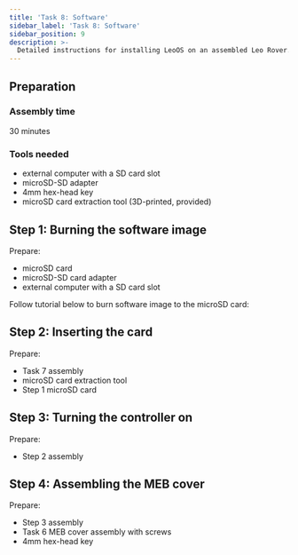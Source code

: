 ```yaml
---
title: 'Task 8: Software'
sidebar_label: 'Task 8: Software'
sidebar_position: 9
description: >-
  Detailed instructions for installing LeoOS on an assembled Leo Rover.
---
```


## Preparation

### Assembly time

30 minutes

### Tools needed

- external computer with a SD card slot
- microSD-SD adapter
- 4mm hex-head key
- microSD card extraction tool (3D-printed, provided)

<ImageZoom
  loading="eager"
  src="/img/robots/leo/archive/old-manuals/software/software-1.webp"
  width="1200"
  height="802"
/>

## Step 1: Burning the software image

Prepare:

- microSD card
- microSD-SD card adapter
- external computer with a SD card slot

<ImageZoom
  src="/img/robots/leo/archive/old-manuals/software/software-2.webp"
  width="1200"
  height="802"
/>

<ImageZoom
  src="/img/robots/leo/archive/old-manuals/software/software-3.webp"
  width="1200"
  height="802"
/>

<ImageZoom
  src="/img/robots/leo/archive/old-manuals/software/software-4.webp"
  width="1200"
  height="802"
/>

Follow tutorial below to burn software image to the microSD card:

<LinkButton docId="leo-rover/guides/software-update" />

## Step 2: Inserting the card

Prepare:

- Task 7 assembly
- microSD card extraction tool
- Step 1 microSD card

<ImageZoom
  src="/img/robots/leo/archive/old-manuals/software/software-5.webp"
  width="1200"
  height="802"
/>

<ImageZoom
  src="/img/robots/leo/archive/old-manuals/software/software-6.webp"
  width="1200"
  height="802"
/>

<ImageZoom
  src="/img/robots/leo/archive/old-manuals/software/software-7.webp"
  width="1200"
  height="802"
/>

<ImageZoom
  src="/img/robots/leo/archive/old-manuals/software/software-8.webp"
  width="1200"
  height="802"
/>

## Step 3: Turning the controller on

Prepare:

- Step 2 assembly

<ImageZoom
  src="/img/robots/leo/archive/old-manuals/software/software-9.webp"
  width="1200"
  height="802"
/>

<ImageZoom
  src="/img/robots/leo/archive/old-manuals/software/software-10.webp"
  width="1200"
  height="802"
/>

## Step 4: Assembling the MEB cover

Prepare:

- Step 3 assembly
- Task 6 MEB cover assembly with screws
- 4mm hex-head key

<ImageZoom
  src="/img/robots/leo/archive/old-manuals/software/software-11.webp"
  width="1200"
  height="802"
/>

<ImageZoom
  src="/img/robots/leo/archive/old-manuals/software/software-12.webp"
  width="1200"
  height="802"
/>

<ImageZoom
  src="/img/robots/leo/archive/old-manuals/software/software-13.webp"
  width="1200"
  height="802"
/>

<ImageZoom
  src="/img/robots/leo/archive/old-manuals/software/software-14.webp"
  width="1200"
  height="802"
/>
